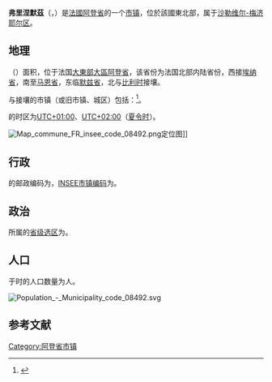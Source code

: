 {{noteTA|G1=法国地名}}
{{Infobox French commune
|arrondissement     = [[沙勒维尔-梅济耶尔区|沙勒维尔-梅济耶尔区]]
}}
'''弗里涅默茲'''（{{lang-fr|Vrigne-Meuse}}，{{IPA-fr|vʁiɲ møz}}）是[[法國|法國]][[阿登省|阿登省]]的一个[[市镇_(法国)|市镇]]，位於該國東北部，属于[[沙勒维尔-梅济耶尔区|沙勒维尔-梅济耶尔区]]。

== 地理 ==
{{PAGENAMEBASE}}（{{wikidata|property|linked|P625}}）面积{{wikidata|properties|P2046}}，位于法国[[大東部大區|大東部大區]][[阿登省|阿登省]]，该省份为法国北部内陆省份，西接[[埃纳省|埃纳省]]，南至[[马恩省|马恩省]]，东临[[默兹省|默兹省]]，北与[[比利时|比利时]]接壤。

与{{PAGENAMEBASE}}接壤的市镇（或旧市镇、城区）包括：{{Wikidata|properties|linked|P47}}<ref name="geo">{{Cite web|url=https://www.geoportail.gouv.fr/carte|title=Carte|accessdate=2020-03-22|author=Géoportail|language=fr|publisher=Géoportail|archive-date=2017-01-29|archive-url=https://web.archive.org/web/20170129154129/https://www.geoportail.gouv.fr/carte/|dead-url=no}}</ref>。

{{PAGENAMEBASE}}的时区为[[UTC+01:00|UTC+01:00]]、[[UTC+02:00|UTC+02:00]]（[[夏时制|夏令时]]）。

[[File:Map_commune_FR_insee_code_08492.png|thumb]]定位图]]{{Clear|left}}
== 行政 ==
{{PAGENAMEBASE}}的邮政编码为{{wikidata|properties|P281}}，[[法国国家统计与经济研究所|INSEE市镇编码]]为{{wikidata|properties|P374}}。

== 政治 ==
{{PAGENAMEBASE}}所属的[[縣_(法國)|省级选区]]为{{WikidataLink|{{wikidata|properties|raw|best||P7938}}}}。

== 人口 ==
{{PAGENAMEBASE}}于{{wikidata|qualifier|P1082|P585}}时的人口数量为{{wikidata|property|raw|P1082}}人。

[[File:Population_-_Municipality_code_08492.svg|thumb]]{{Clear|left}}
== 参考文献 ==
{{Reflist}}

{{Geographic Location
 | élision    =
|西北=
|北=[[维维耶欧库尔|维维耶欧库尔]]
|東北=[[弗里涅欧布瓦|弗里涅欧布瓦]]
|西=[[默兹河畔努维永|默兹河畔努维永]]
|中央=弗里涅默茲
|東=[[栋什里|栋什里]]
|西南=
|南=[[栋勒梅尼勒|栋勒梅尼勒]]
|東南=[[巴尔河畔维莱|巴尔河畔维莱]]
}}
{{阿登省市镇}}
[[Category:阿登省市镇|Category:阿登省市镇]]